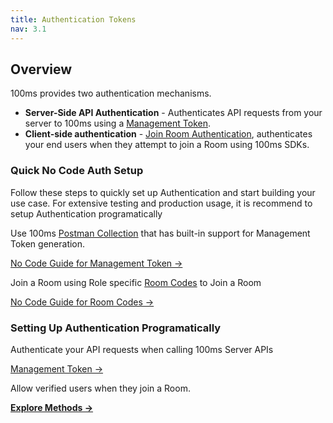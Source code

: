 ```yaml
---
title: Authentication Tokens
nav: 3.1
---
```


## Overview

100ms provides two authentication mechanisms. 

- **Server-Side API Authentication** - Authenticates API requests from your server to 100ms using a [Management Token](/concepts/v2/concepts/Authentication/ManagementToken).
- **Client-side authentication** - [Join Room Authentication](/concepts/v2/concepts/Authentication/JoinRoomAuthentication), authenticates your end users when they attempt to join a Room using 100ms SDKs.
 

### Quick No Code Auth Setup
Follow these steps to quickly set up Authentication and start building your use case. For extensive testing and production usage, it is recommend to setup Authentication programatically

<FlexContainer>

<Callout icon="link" title="Server-Side API Authentication">

Use 100ms [Postman Collection](https://god.gw.postman.com/run-collection/22726679-47dcd974-29d5-4965-a35b-bf9b74a8b25a?action=collection%2Ffork&collection-url=entityId%3D22726679-47dcd974-29d5-4965-a35b-bf9b74a8b25a%26entityType%3Dcollection%26workspaceId%3Dd9145dd6-337b-4761-81d6-21a30b4147a2) that has built-in support for Management Token generation.

[No Code Guide for Management Token →](/concepts/v2/concepts/Authentication/ManagementToken#no-code-management-token-setup)
</Callout>


<Callout icon="link" title="Join Room Authentication">

Join a Room using Role specific [Room Codes](https://www.100ms.live/docs/concepts/v2/concepts/rooms/room-codes/room-codes) to Join a Room





[No Code Guide for Room Codes →](/concepts/v2/concepts/Authentication/RoomCodesAuth#no-code-setup)

</Callout>

</FlexContainer>



### Setting Up Authentication Programatically

<FlexContainer>

<Callout icon="link" title="Server Side API Authentication">
Authenticate your API requests when calling 100ms Server APIs

[Management Token →](https://www.notion.so/Management-Token-0c9445b328e54ed38b89639996987c8b)

</Callout>

<Callout icon="link" title="Join Room Authentication">
Allow verified users when they join a Room.









**[Explore Methods →](https://www.notion.so/Join-Room-Authentication-fbbb04ae488c4a49b8e4b3d8c094df5a)**

</Callout>
</FlexContainer>

